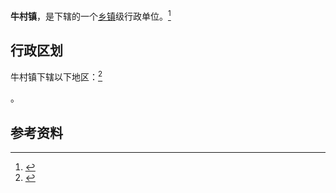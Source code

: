 {{中国乡级行政区|14/03/22/104/000}}

'''牛村镇'''，是{{PRC admin/fullname|14/03/22/104/000|3}}下辖的一个[[乡镇|乡镇]]级行政单位。<ref>{{PRC admin/ref sgc|{{PRC admin/parent|14/03/22/104/000}}}}</ref>

== 行政区划 ==

牛村镇下辖以下地区：<ref>{{PRC admin/ref sgc|14/03/22/104/000}}</ref>

{{PRC admin/children|14/03/22/104/000}}。

== 参考资料 ==

{{reflist}}

{{行政区划小作品}}
{{PRC admin/navcat|14/03/22/104/000}}